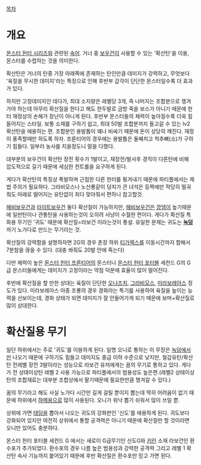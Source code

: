 [[목차]]
= 개요 =
[[몬스터 헌터 시리즈]]와 관련된 [[속어]]. 거너 중 [[보우건]]이 사용할 수 있는 '확산탄'을 이용, 몬스터를 수렵하는 것을 의미한다.

확산탄은 거너의 탄중 가장 아래쪽에 존재하는 탄인만큼 데미지가 강력하고, 무엇보다 '육질을 무시한 데미지'라는 특징으로 인해 후반부 갑각이 단단한 몬스터일수록 더 효과가 있다.

하지만 고정데미지인 데다가, 최대 소지량은 레벨당 3개, 즉 나머지는 조합분으로 챙겨가야 하는데 아무리 확산질을 한다고 해도 한두발로 금방 죽을 보스가 아니기 때문에 헌터 재정상의 손해가 장난이 아니게 된다. 후반부 몬스터들의 체력이 높아질수록 더욱 힘들어지는 스타일. 보통 소재를 구하기 쉽고, 최대 50발 조합분까지 들고갈 수 있는 lv2 확산탄을 애용하는 편.  조합분인 용발톱이 꽤나 비싸기 때문에 돈이 상당히 깨진다. 재정이 풍족할때만 하도록 하자. 프론티어의 경우에는 용발톱은 둘째치고 척추뼈(소)가 구하기 힘들다. 일부러 농사를 지을정도니 말을 다했다.

대부분의 보우건이 확산탄 장전 횟수가 1발이고, 재장전/발사후 경직이 다른탄에 비해 압도적으로 길기 때문에 세심한 컨트롤을 요구하게 된다. 

게다가 확산탄의 특징상 폭발하며 근접한 다른 헌터를 튕겨내기 때문에 파티플에서는 제법 주의가 필요하다. 그라비모스나 노산룡같이 덩치가 큰 녀석은 등짝에만 적당히 떨궈줘도 아래로 떨어지는 유탄없이 죄다 맞아줘서 편하니 참고할것.

[[헤비보우건]]과 [[라이트보우건]] 둘다 확산질이 가능하지만, [[헤비보우건]]은 [[깡뎀]]이 높기때문에 일반탄이나 관통탄을 사용하는것이 오히려 사냥이 수월한 편이다. 게다가 확산질 특화용 무기인 '귀도' 때문에 확산질=라보건 이라는것이 통설. 유일한 문제는 귀도는 '''[[녹덩]]'''까기 노가다로 만드는 무기라는 것.

확산질의 강력함을 설명하자면 2G의 경우 촌장 하위 [[티가렉스]]를 이동시간까지 합해서 7분참을 끊을 수 있다. (대충 쏴줘도 20발 안에 죽는다) 

다만 체력이 높은 [[몬스터 헌터 프론티어]]의 몬스터나 [[몬스터 헌터 포터블]] 세컨드 G의 G급 몬스터들에게는 데미지가 고정이라는 약점 덕분에 효율이 많이 떨어진다.

후반에 확산질을 할 만한 상대는 육질이 단단한 [[오나즈치]], [[그라비모스]], [[미라보레아스]] 정도가 있다. 미라보레아스 아종 조룡의 경우 경화라는 특기를 사용하여 육질을 높이는 능력을 선보이는데, 경화 상태가 되면 데미지가 잘 안들어가게 되기 때문에 보머+확산질로 많이 상대한다. 

= 확산질용 무기 =
일단 하위에서는 주로 '귀도'를 이용하게 된다. 일명 오니로 통하는 이 무장은 [[녹덩]]에서만 나오기 때문에 구하기도 힘들고 데미지도 중급 이하 수준으로 낮지만, 철갑유탄/확산탄 전레벨 장전 3발이라는 성능으로 라보건 유저에게는 꿈의 무기로 통하고 있다. 게다가 전 상태이상탄 레벨 2 사용 가능으로 파티플에서의 범용성도 높은편.(레벨2 상태이상탄의 조합재료는 대부분 조합상에서 팔기때문에 필요한만큼 챙겨갈 수 있다.)

꿈의 무기라고 해도 사실 노가다 시간만 길게 걸릴 뿐이지 뽑는데 딱히 어려움이 없기 때문에 하위에서 [[하메]]용으로 많이 사용된다. 오니가 워낙 뽑기 쉬워서 많이 쓰일 뿐.

상위에 가면 [[태덩]]을 뽑아서 나오는 귀도의 강화판인 '신도'를 애용하게 된다. 귀도보다 강화되어 있지만 여전히 상위에서 통할 공격력은 아니기 때문에 확산질만 할 것이라면 오니만 있어도 충분하다.

몬스터 헌터 포터블 세컨드 G 에서는 새로이 G급무기인 신도G와 [[키린]] 소재 라보건인 환수포가 추가되었다. 환수포의 경우 나름 높은 범용성과 강력한 공격력 그리고 레벨 1 확산탄 속사 기능까지 붙어있기 때문에 후반 확산질은 환수포만 믿고 가면 된다.
